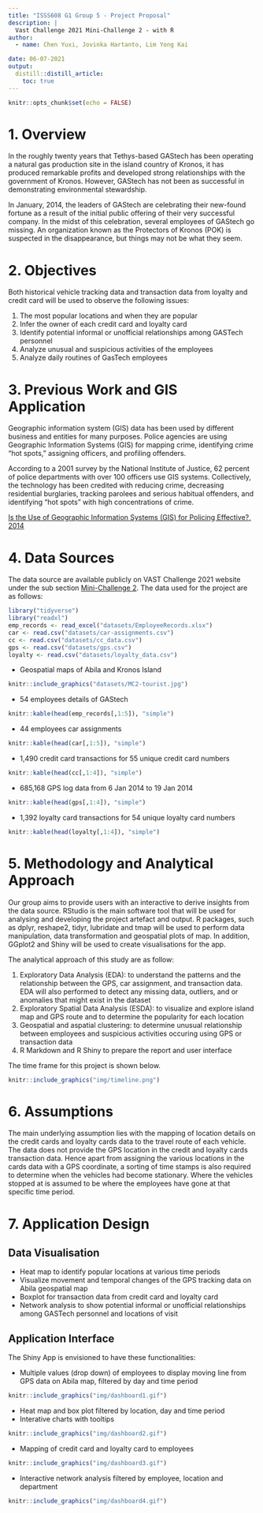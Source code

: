 ```yaml
---
title: "ISSS608 G1 Group 5 - Project Proposal"
description: |
  Vast Challenge 2021 Mini-Challenge 2 - with R
author:
  - name: Chen Yuxi, Jovinka Hartanto, Lim Yong Kai

date: 06-07-2021
output:
  distill::distill_article:
    toc: true
---
```



```r
knitr::opts_chunk$set(echo = FALSE)
```


# 1. Overview
In the roughly twenty years that Tethys-based GAStech has been operating a natural gas production site in the island country of Kronos, it has produced remarkable profits and developed strong relationships with the government of Kronos. However, GAStech has not been as successful in demonstrating environmental stewardship.

In January, 2014, the leaders of GAStech are celebrating their new-found fortune as a result of the initial public offering of their very successful company. In the midst of this celebration, several employees of GAStech go missing. An organization known as the Protectors of Kronos (POK) is suspected in the disappearance, but things may not be what they seem.

# 2. Objectives
Both historical vehicle tracking data and transaction data from loyalty and credit card will be used to observe the following issues:

1. The most popular locations and when they are popular
2. Infer the owner of each credit card and loyalty card
3. Identify potential informal or unofficial relationships among GASTech personnel
4. Analyze unusual and suspicious activities of the employees 
5. Analyze daily routines of GasTech employees

# 3. Previous Work and GIS Application
Geographic information system (GIS) data has been used by different business and entities for many purposes. Police agencies are using Geographic Information Systems (GIS) for mapping crime, identifying crime "hot spots," assigning officers, and profiling offenders.

According to a 2001 survey by the National Institute of Justice, 62 percent of police departments with over 100 officers use GIS systems. Collectively, the technology has been credited with reducing crime, decreasing residential burglaries, tracking parolees and serious habitual offenders, and identifying "hot spots" with high concentrations of crime. 

[Is the Use of Geographic Information Systems (GIS) for Policing Effective?, 2014](https://www.sciencedaily.com/releases/2014/09/140916102000.htm)

# 4. Data Sources
The data source are available publicly on VAST Challenge 2021 website under the sub section [Mini-Challenge 2](https://vast-challenge.github.io/2021/MC2.html). The data used for the project are as follows:

```r
library("tidyverse")
library("readxl")
emp_records <- read_excel("datasets/EmployeeRecords.xlsx")
car <- read.csv("datasets/car-assignments.csv")
cc <- read.csv("datasets/cc_data.csv")
gps <- read.csv("datasets/gps.csv")
loyalty <- read.csv("datasets/loyalty_data.csv")
```
* Geospatial maps of  Abila and Kronos Island

```r
knitr::include_graphics("datasets/MC2-tourist.jpg")
```

* 54 employees details of GAStech

```r
knitr::kable(head(emp_records[,1:5]), "simple")
```

* 44 employees car assignments 

```r
knitr::kable(head(car[,1:5]), "simple")
```

* 1,490 credit card transactions for 55 unique credit card numbers

```r
knitr::kable(head(cc[,1:4]), "simple")
```

* 685,168 GPS log data from 6 Jan 2014 to 19 Jan 2014

```r
knitr::kable(head(gps[,1:4]), "simple")
```

* 1,392 loyalty card transactions for 54 unique loyalty card numbers

```r
knitr::kable(head(loyalty[,1:4]), "simple")
```

# 5. Methodology and Analytical Approach
Our group aims to provide users with an interactive to derive insights from the data source. RStudio is the main software tool that will be used for analysing and developing the project artefact and output. R packages, such as dplyr, reshape2, tidyr, lubridate and tmap will be used to perform data manipulation, data transformation and geospatial plots of map. In addition, GGplot2 and Shiny will be used to create visualisations for the app.

The analytical approach of this study are as follow:

1. Exploratory Data Analysis (EDA): to understand the patterns and the relationship between the GPS, car assignment, and transaction data. EDA will also performed to detect any missing data, outliers, and  or anomalies that might exist in the dataset
2. Exploratory Spatial Data Analysis (ESDA): to visualize and explore island map and GPS route and to determine the popularity for each location
3. Geospatial and aspatial clustering: to determine unusual relationship between employees and suspicious activities occuring using GPS or transaction data
4. R Markdown and R Shiny to prepare the report and user interface


The time frame for this project is shown below.

```r
knitr::include_graphics("img/timeline.png")
```

# 6. Assumptions
The main underlying assumption lies with the mapping of location details on the credit cards and loyalty cards data to the travel route of each vehicle. The data does not provide the GPS location in the credit and loyalty cards transaction data. Hence apart from assigning the various locations in the cards data with a GPS coordinate, a sorting of time stamps is also required to determine when the vehicles had become stationary. Where the vehicles stopped at is assumed to be where the employees have gone at that specific time period.

# 7. Application Design

## Data Visualisation
* Heat map to identify popular locations at various time periods
* Visualize movement and temporal changes of the GPS tracking data on Abila geospatial map
* Boxplot for transaction data from credit card and loyalty card
* Network analysis to show potential informal or unofficial relationships among GASTech personnel and locations of visit

## Application Interface 
The Shiny App is envisioned to have these functionalities:


* Multiple values (drop down) of employees to display moving line from GPS data on Abila map, filtered by day and time period

```r
knitr::include_graphics("img/dashboard1.gif")
```

* Heat map and box plot filtered by location, day and time period
* Interative charts with tooltips
```r
knitr::include_graphics("img/dashboard2.gif")
```

* Mapping of credit card and loyalty card to employees
```r
knitr::include_graphics("img/dashboard3.gif")
```

* Interactive network analysis filtered by employee, location and department
```r
knitr::include_graphics("img/dashboard4.gif")
```
